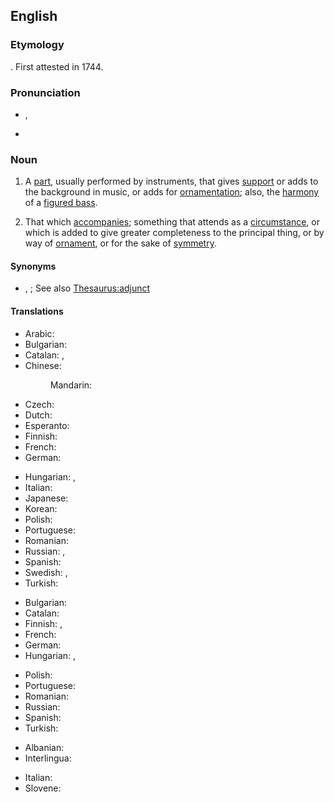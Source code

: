 ==English==

===Etymology===
{{suffix|en|accompany|ment}}. First attested in 1744.

===Pronunciation===
* {{enPR|ə-kŭmʹpə-nē-mənt}}, {{IPA|en|/ə.ˈkʌm.pə.ni.mənt/|/ə.ˈkʌmp.ni.mənt/}}
* {{audio|en|En-us-accompaniment.ogg|Audio (US)}}

===Noun===
{{en-noun|~}}

# {{lb|en|music}} A [[part]], usually performed by instruments, that gives [[support]] or adds to the background in music, or adds for [[ornamentation]]; also, the [[harmony]] of a [[figured bass]].
#: {{ux|en|Brooks performed a saxophone solo on stage, with Robert as '''accompaniment''' on the bass.}}
# That which [[accompany|accompanies]]; something that attends as a [[circumstance]], or which is added to give greater completeness to the principal thing, or by way of [[ornament]], or for the sake of [[symmetry]].
#: {{ux|en|A [[side salad]] is a common '''accompaniment''' to a main dish.}}

====Synonyms====
* {{sense|that which accompanies}} {{l|en|attachment}}, {{l|en|supplement}}; See also [[Thesaurus:adjunct]]

====Translations====
{{trans-top|music: that which gives support or adds to the background}}
* Arabic: {{t|ar|مُصَاحَبَة|f}}
* Bulgarian: {{t+|bg|съпровод}}
* Catalan: {{t+|ca|segona|f}}, {{t+|ca|acompanyament|m}}
* Chinese:
*: Mandarin: {{t+|cmn|伴奏|tr=bànzòu|sc=Hani}}
* Czech: {{t|cs|doprovod|m}}
* Dutch: {{t+|nl|begeleiding|f}}
* Esperanto: {{t|eo|akompanaĵo}}
* Finnish: {{t+|fi|säestys}}
* French: {{t+|fr|accompagnement|m}}
* German: {{t+|de|Begleitung|f}}
{{trans-mid}}
* Hungarian: {{t+|hu|kíséret}}, {{t|hu|kísérőzene}}
* Italian: {{t+|it|accompagnamento|m}}
* Japanese: {{t+|ja|伴奏|tr=ばんそう, bansō|sc=Jpan}}
* Korean: {{t+|ko|반주}}
* Polish: {{t+|pl|akompaniament|m}}
* Portuguese: {{t+|pt|acompanhamento|m}}
* Romanian: {{t+|ro|acompaniament|n}}
* Russian: {{t+|ru|аккомпанеме́нт|m}}, {{t+|ru|сопровожде́ние|n}}
* Spanish: {{t+|es|acompañamiento|m}}
* Swedish: {{t+|sv|ackompanjemang}}, {{t+|sv|komp|n}}
* Turkish: {{t+|tr|eşlik}}
{{trans-bottom}}

{{trans-top|that which accompanies}}
* Bulgarian: {{t+|bg|съпровод}}
* Catalan: {{t+|ca|acompanyament|m}}
* Finnish: {{t+|fi|lisuke}}, {{t+|fi|seuralainen}}
* French: {{t+|fr|accompagnement|m}}
* German: {{t+|de|Begleitung|f}}
* Hungarian: {{t+|hu|kíséret}}, {{t|hu|kísérőjelenség}}
{{trans-mid}}
* Polish: {{t+|pl|akompaniament|m}}
* Portuguese: {{t+|pt|acompanhamento|m}}
* Romanian: {{t+|ro|acompaniament|n}}
* Russian: {{t+|ru|сопровожде́ние|n}}
* Spanish: {{t+|es|acompañamiento|m}}
* Turkish: {{t+|tr|eşlik}}
{{trans-bottom}}

{{checktrans-top}}
* Albanian: {{t+check|sq|shoqërim}}
* Interlingua: {{t-check|ia|accompaniamento}}
{{trans-mid}}
* Italian: {{t+check|it|accompagnamento}}
* Slovene: {{t-check|sl|spremljava|f}}
{{trans-bottom}}